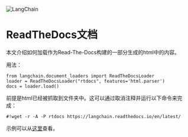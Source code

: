 

<Head>
  <script>
    {
      `(function() {
         var _hmt = _hmt || [];
(function() {
  var hm = document.createElement("script");
  hm.src = "https://hm.baidu.com/hm.js?e60fb290e204e04c5cb6f79b0ac1e697";
  var s = document.getElementsByTagName("script")[0]; 
  s.parentNode.insertBefore(hm, s);
})();
       })();`
    }
  </script>
</Head>

![LangChain](https://pica.zhimg.com/50/v2-56e8bbb52aa271012541c1fe1ceb11a2_r.gif)



ReadTheDocs文档
==========================================================

本文介绍如何加载作为Read-The-Docs构建的一部分生成的html中的内容。

用法：

```
from langchain.document_loaders import ReadTheDocsLoader
loader = ReadTheDocsLoader("rtdocs", features='html.parser')
docs = loader.load()
```

前提是html已经被抓取到文件夹中。这可以通过取消注释并运行以下命令来完成： 

```
#!wget -r -A -P rtdocs https://langchain.readthedocs.io/en/latest/
```

示例可以从[这里](https://github.com/hwchase17/chat-langchain)查看。